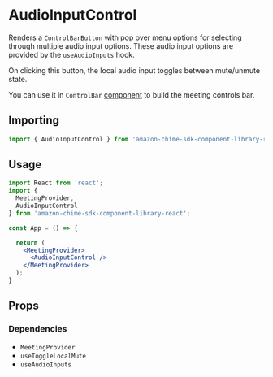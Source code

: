 
<Meta title="SDK Components/MeetingControls/AudioInputControl" />

# AudioInputControl
Renders a `ControlBarButton` with pop over menu options for selecting through multiple audio input options.
These audio input options are provided by the `useAudioInputs` hook. 

On clicking this button, the local audio input toggles between mute/unmute state.

You can use it in `ControlBar` [component](/?path=/docs/ui-components-controlbar--control-bar) to build the meeting controls bar.

## Importing
```javascript
import { AudioInputControl } from 'amazon-chime-sdk-component-library-react';
```

## Usage

```jsx
import React from 'react';
import { 
  MeetingProvider,
  AudioInputControl
} from 'amazon-chime-sdk-component-library-react';

const App = () => {

  return (
    <MeetingProvider>
      <AudioInputControl />
    </MeetingProvider>
  );
}

```

## Props
<Props of={AudioInputControl} />

### Dependencies

- `MeetingProvider`
- `useToggleLocalMute`
- `useAudioInputs`
